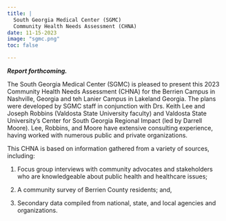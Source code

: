 ```yaml
---
title: | 
  South Georgia Medical Center (SGMC) 
  Community Health Needs Assessment (CHNA)
date: 11-15-2023
image: "sgmc.png"
toc: false

---
```


***Report forthcoming.***

The South Georgia Medical Center (SGMC) is pleased to present this 2023 Community Health Needs Assessment (CHNA) for the Berrien Campus in Nashville, Georgia and teh Lanier Campus in Lakeland Georgia. The plans were developed by SGMC staff in conjunction with Drs. Keith Lee and Joseph Robbins (Valdosta State University faculty) and Valdosta State University's Center for South Georgia Regional Impact (led by Darrell Moore). Lee, Robbins, and Moore have extensive consulting experience, having worked with numerous public and private organizations. 

This CHNA is based on information gathered from a variety of sources, including:   

1. Focus group interviews with community advocates and stakeholders who are knowledgeable about public health and healthcare issues;   

2. A community survey of Berrien County residents; and,   

3. Secondary data compiled from national, state, and local agencies and organizations. 